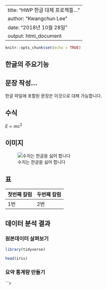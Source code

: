 ﻿---
title: "HWP 한글 대체 프로젝틀..."
author: "Kwangchun Lee"
date: "2018년 10월 28일"
output: html_document
---

```r
knitr::opts_chunk$set(echo = TRUE)
```

## 한글의 주요기능

## 문장 작성...

한글 파일에 포함된 문장은 이것으로 대체 가능합니다.

## 수식

$E=mc^2$

## 이미지

![수지는 한글을 싫어 합니다](suji.jpg)

## 표

| 첫번째 칼럼 | 두번째 칼럼 |
|-------------|-------------|
| 1번         | 2번         |


## 데이터 분석 결과

### 원본데이터 살펴보기

```r
library(tidyverse)

head(iris)
```

### 요약 통계량 만들기

```r





